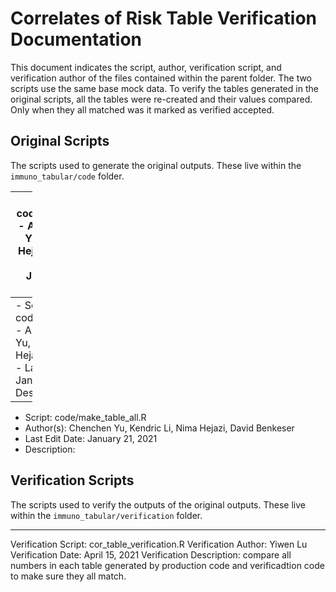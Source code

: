 # Correlates of Risk Table Verification Documentation

This document indicates the script, author, verification script, and verification author of the files contained within the parent folder. The two scripts use the same base mock data. To verify the tables generated in the original scripts, all the tables were re-created and their values compared. Only when they all matched was it marked as verified accepted.

## Original Scripts

The scripts used to generate the original outputs. These live within the `immuno_tabular/code` folder.

----
- Script: code/make_functions.R
- Author(s): Chenchen Yu, Kendric Li, Nima Hejazi, David Benkeser
- Last Edit Date: January 21, 2021
- Description:

----
- Script: code/make_clean_data.R
- Author(s): Chenchen Yu, Kendric Li, Nima Hejazi, David Benkeser
- Last Edit Date: January 21, 2021
- Description:

----
- Script: code/make_table_all.R
- Author(s): Chenchen Yu, Kendric Li, Nima Hejazi, David Benkeser
- Last Edit Date: January 21, 2021
- Description:

## Verification Scripts

The scripts used to verify the outputs of the original outputs. These live within the `immuno_tabular/verification` folder.

----
Verification Script: cor_table_verification.R
Verification Author: Yiwen Lu
Verification Date: April 15, 2021
Verification Description: compare all numbers in each table generated by production code and verificadtion code to make sure they all match.